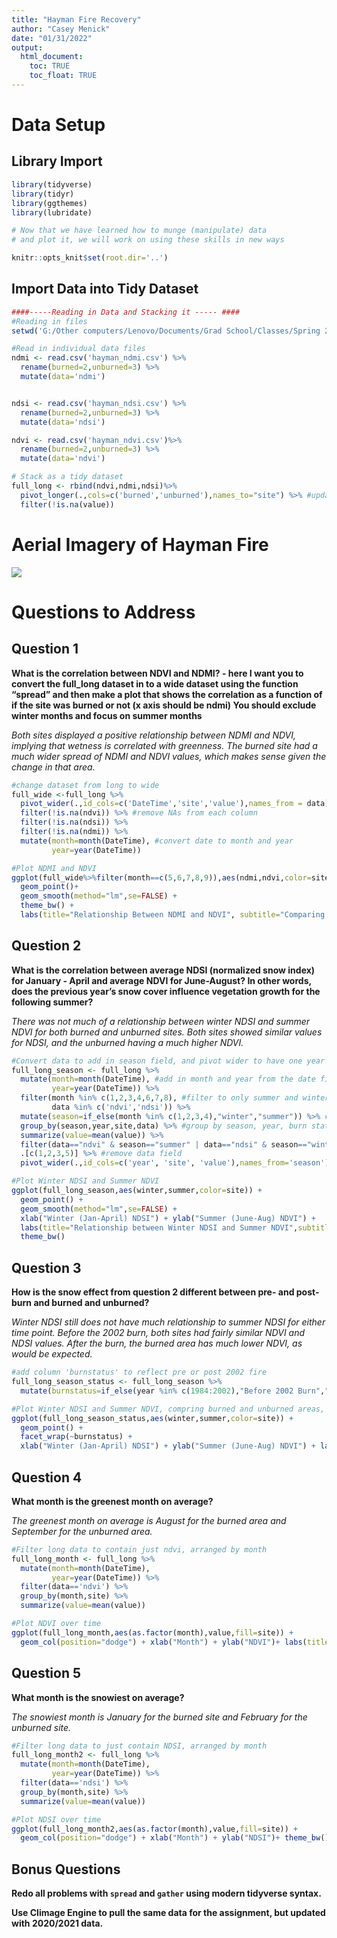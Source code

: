 ```yaml
---
title: "Hayman Fire Recovery"
author: "Casey Menick"
date: "01/31/2022"
output: 
  html_document:
    toc: TRUE
    toc_float: TRUE
---
```


# Data Setup

## Library Import

```r
library(tidyverse)
library(tidyr)
library(ggthemes)
library(lubridate)

# Now that we have learned how to munge (manipulate) data
# and plot it, we will work on using these skills in new ways

knitr::opts_knit$set(root.dir='..')
```

## Import Data into Tidy Dataset

```r
####-----Reading in Data and Stacking it ----- ####
#Reading in files
setwd('G:/Other computers/Lenovo/Documents/Grad School/Classes/Spring 2022/ES580A7/2_fire_data_wrangle/data')

#Read in individual data files
ndmi <- read.csv('hayman_ndmi.csv') %>%  
  rename(burned=2,unburned=3) %>%
  mutate(data='ndmi')


ndsi <- read.csv('hayman_ndsi.csv') %>% 
  rename(burned=2,unburned=3) %>%
  mutate(data='ndsi')

ndvi <- read.csv('hayman_ndvi.csv')%>% 
  rename(burned=2,unburned=3) %>%
  mutate(data='ndvi')

# Stack as a tidy dataset
full_long <- rbind(ndvi,ndmi,ndsi)%>%
  pivot_longer(.,cols=c('burned','unburned'),names_to="site") %>% #updated from gather(key='site',value='value',-DateTime,-data)
  filter(!is.na(value))
```

# Aerial Imagery of Hayman Fire
![](https://upload.wikimedia.org/wikipedia/commons/9/98/Colorado_Rockies_from_space-Hayman_cropped.jpg)

# Questions to Address

## Question 1

**What is the correlation between NDVI and NDMI? - here I want you to
convert the full_long dataset in to a wide dataset using the 
function "spread" and then make a plot that shows the correlation as a
function of if the site was burned or not (x axis should be ndmi)
You should exclude winter months and focus on summer months** 

*Both sites displayed a positive relationship between NDMI and NDVI, implying that wetness is correlated with greenness. The burned site had a much wider spread of NDMI and NDVI values, which makes sense given the change in that area.*

```r
#change dataset from long to wide
full_wide <-full_long %>%  
  pivot_wider(.,id_cols=c('DateTime','site','value'),names_from = data) %>%  # updated from spread(key="data",value="value")
  filter(!is.na(ndvi)) %>% #remove NAs from each column
  filter(!is.na(ndsi)) %>%
  filter(!is.na(ndmi)) %>%
  mutate(month=month(DateTime), #convert date to month and year
         year=year(DateTime)) 

#Plot NDMI and NDVI
ggplot(full_wide%>%filter(month==c(5,6,7,8,9)),aes(ndmi,ndvi,color=site)) +
  geom_point()+ 
  geom_smooth(method="lm",se=FALSE) +
  theme_bw() + 
  labs(title="Relationship Between NDMI and NDVI", subtitle="Comparing burned and unburned areas of the 2002 Hayman Fire")

```


## Question 2

**What is the correlation between average NDSI (normalized
 snow index) for January - April and average NDVI for June-August?
In other words, does the previous year's snow cover influence vegetation
 growth for the following summer?**

*There was not much of a relationship between winter NDSI and summer NDVI for both burned and unburned sites. Both sites showed similar values for NDSI, and the unburned having a much higher NDVI.*

```r
#Convert data to add in season field, and pivot wider to have one year row with summer ndvi and winter ndsi columns
full_long_season <- full_long %>%
  mutate(month=month(DateTime), #add in month and year from the date field
         year=year(DateTime)) %>%
  filter(month %in% c(1,2,3,4,6,7,8), #filter to only summer and winter months of interest, for only ndvi and ndsi
         data %in% c('ndvi','ndsi')) %>% 
  mutate(season=if_else(month %in% c(1,2,3,4),"winter","summer")) %>% #create new field for summer and winter, comprised of all months of interest
  group_by(season,year,site,data) %>% #group by season, year, burn status, and field type; summarize
  summarize(value=mean(value)) %>%
  filter(data=="ndvi" & season=="summer" | data=="ndsi" & season=="winter") %>% #select only for summer ndvi and winter ndsi
  .[c(1,2,3,5)] %>% #remove data field
  pivot_wider(.,id_cols=c('year', 'site', 'value'),names_from='season') #back to wide, summer/winter values each a column for each year; updated from  spread(key="season",value="value")

#Plot Winter NDSI and Summer NDVI
ggplot(full_long_season,aes(winter,summer,color=site)) +
  geom_point() +
  geom_smooth(method="lm",se=FALSE) +
  xlab("Winter (Jan-April) NDSI") + ylab("Summer (June-Aug) NDVI") + 
  labs(title="Relationship between Winter NDSI and Summer NDVI",subtitle="Comparing burned and unburned areas of the 2002 Hayman Fire")+ 
  theme_bw()

```

## Question 3

**How is the snow effect from question 2 different between pre- and post-burn
and burned and unburned? **

*Winter NDSI still does not have much relationship to summer NDSI for either time point. Before the 2002 burn, both sites had fairly similar NDVI and NDSI values. After the burn, the burned area has much lower NDVI, as would be expected.*

```r
#add column 'burnstatus' to reflect pre or post 2002 fire
full_long_season_status <- full_long_season %>%
  mutate(burnstatus=if_else(year %in% c(1984:2002),"Before 2002 Burn","Post 2002 Burn"))

#Plot Winter NDSI and Summer NDVI, compring burned and unburned areas, faceted by time
ggplot(full_long_season_status,aes(winter,summer,color=site)) +
  geom_point() +
  facet_wrap(~burnstatus) +
  xlab("Winter (Jan-April) NDSI") + ylab("Summer (June-Aug) NDVI") + labs(title="Relationship between Winter NDSI and Summer NDVI",subtitle="Comparing burned and unburned areas before and after the 2002 Hayman Fire") + theme_bw()
```

## Question 4

**What month is the greenest month on average? **

*The greenest month on average is August for the burned area and September for the unburned area.*

```r
#Filter long data to contain just ndvi, arranged by month
full_long_month <- full_long %>%
  mutate(month=month(DateTime),
         year=year(DateTime)) %>%
  filter(data=='ndvi') %>%
  group_by(month,site) %>%
  summarize(value=mean(value))

#Plot NDVI over time
ggplot(full_long_month,aes(as.factor(month),value,fill=site)) +
  geom_col(position="dodge") + xlab("Month") + ylab("NDVI")+ labs(title="Seasonal NDVI in Burned and Unburned Areas of the 2002 Hayman Fire")+theme_bw()

```


## Question 5

**What month is the snowiest on average?**

*The snowiest month is January for the burned site and February for the unburned site. *

```r
#Filter long data to just contain NDSI, arranged by month
full_long_month2 <- full_long %>%
  mutate(month=month(DateTime),
         year=year(DateTime)) %>%
  filter(data=='ndsi') %>%
  group_by(month,site) %>%
  summarize(value=mean(value))

#Plot NDSI over time
ggplot(full_long_month2,aes(as.factor(month),value,fill=site)) +
  geom_col(position="dodge") + xlab("Month") + ylab("NDSI")+ theme_bw()+ labs(title="Seasonal NDSI in Burned and Unburned Areas of the 2002 Hayman Fire")

```


## Bonus Questions
**Redo all problems with `spread` and `gather` using modern tidyverse syntax. **


**Use Climage Engine to pull the same data for the assignment, but updated with 2020/2021 data.**



